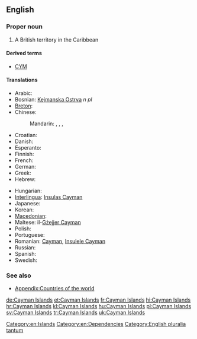 ==English==
{{wikipedia}}

===Proper noun===
{{head|en|proper noun|head=[[cayman|Cayman]] [[island|Islands]]}}

# A British territory in the Caribbean

====Derived terms====

* [[CYM]]

====Translations====
{{trans-top|British territory in the Caribbean}}
* Arabic: {{t-|ar|جزر كايمان|f|p|tr=júzur kaaymaan|sc=Arab}}
* Bosnian: [[Kejmanska Ostrva]] ''n pl''
* [[Breton]]: {{t-|br|Inizi Cayman}}
* Chinese:
*: Mandarin: {{t|cmn|開曼群島|sc=Hani}}, {{t|cmn|开曼群岛|tr=Kāimàn Qúndǎo|sc=Hani}}, {{t|cmn|凱門群島|sc=Hani}}, {{t|cmn|凯门群岛|tr=Kǎimén Qúndǎo|sc=Hani}}
* Croatian: {{t-|hr|Kajmanski otoci}}
* Danish: {{t|da|Caymanøerne}}
* Esperanto: {{t-|eo|Kajmaninsuloj}}
* Finnish: {{t-|fi|Caymansaaret}}
* French: {{t-|fr|Îles Caïmans|f|p}}
* German: {{t-|de|Kaimaninseln|f|p}}
* Greek: {{t-|el|Νησιά Κέυμαν}}
* Hebrew: {{t-|he|איי קיימן|tr=iyey kayman|sc=Hebr}}
{{trans-mid}}
* Hungarian: {{t+|hu|Kajmán-szigetek}}
* [[Interlingua]]: [[Insulas Cayman]]
* Japanese: {{t-|ja|ケイマン諸島|tr=Keiman shotō|sc=Jpan}}
* Korean: {{t-|ko|케이맨 제도|tr=Keimaen jedo|sc=Kore}}
* [[Macedonian]]: {{t-|mk|Кајмански Острови|p|tr=Kájmanski Óstrovi}}
* Maltese: il-[[Gżejjer Cayman]]
* Polish: {{t+|pl|Kajmany}}
* Portuguese: {{t+|pt|Ilhas Cayman}}
* Romanian: [[Cayman]], [[Insulele Cayman]] {{m}}
* Russian: {{t-|ru|Каймановы острова|m|p|tr=Kajmánovy ostrová|sc=Cyrl}}
* Spanish: {{t+|es|Islas Caimán|f|p}}
* Swedish: {{t+|sv|Caymanöarna}}
{{trans-bottom}}

===See also===
* [[Appendix:Countries of the world]]

[[Category:en:Islands]]
[[Category:en:Dependencies]]
[[Category:English pluralia tantum]]

[[de:Cayman Islands]]
[[et:Cayman Islands]]
[[fr:Cayman Islands]]
[[hi:Cayman Islands]]
[[hr:Cayman Islands]]
[[kl:Cayman Islands]]
[[hu:Cayman Islands]]
[[pl:Cayman Islands]]
[[sv:Cayman Islands]]
[[tr:Cayman Islands]]
[[uk:Cayman Islands]]